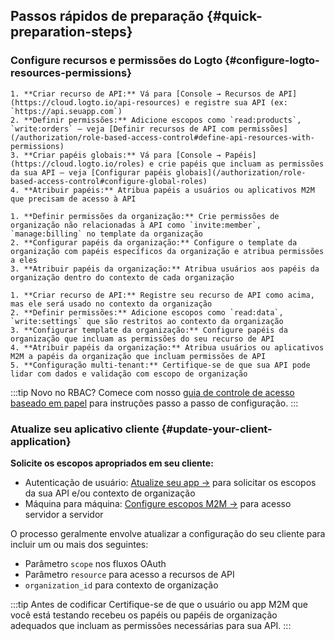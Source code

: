 
## Passos rápidos de preparação \{#quick-preparation-steps}

### Configure recursos e permissões do Logto \{#configure-logto-resources-permissions}

<Tabs groupId="permission-models">
  <TabItem value="global-api-resources" label="Recursos globais de API">

    1. **Criar recurso de API:** Vá para [Console → Recursos de API](https://cloud.logto.io/api-resources) e registre sua API (ex: `https://api.seuapp.com`)
    2. **Definir permissões:** Adicione escopos como `read:products`, `write:orders` – veja [Definir recursos de API com permissões](/authorization/role-based-access-control#define-api-resources-with-permissions)
    3. **Criar papéis globais:** Vá para [Console → Papéis](https://cloud.logto.io/roles) e crie papéis que incluam as permissões da sua API – veja [Configurar papéis globais](/authorization/role-based-access-control#configure-global-roles)
    4. **Atribuir papéis:** Atribua papéis a usuários ou aplicativos M2M que precisam de acesso à API

  </TabItem>
  <TabItem value="organization-permissions" label="Permissões de organização (não-API)">

    1. **Definir permissões da organização:** Crie permissões de organização não relacionadas à API como `invite:member`, `manage:billing` no template da organização
    2. **Configurar papéis da organização:** Configure o template da organização com papéis específicos da organização e atribua permissões a eles
    3. **Atribuir papéis da organização:** Atribua usuários aos papéis da organização dentro do contexto de cada organização

  </TabItem>
  <TabItem value="organization-level-api-resources" label="Recursos de API em nível de organização">

    1. **Criar recurso de API:** Registre seu recurso de API como acima, mas ele será usado no contexto da organização
    2. **Definir permissões:** Adicione escopos como `read:data`, `write:settings` que são restritos ao contexto da organização
    3. **Configurar template da organização:** Configure papéis da organização que incluam as permissões do seu recurso de API
    4. **Atribuir papéis da organização:** Atribua usuários ou aplicativos M2M a papéis da organização que incluam permissões de API
    5. **Configuração multi-tenant:** Certifique-se de que sua API pode lidar com dados e validação com escopo de organização

  </TabItem>
</Tabs>

:::tip Novo no RBAC?
Comece com nosso [guia de controle de acesso baseado em papel](/authorization/role-based-access-control) para instruções passo a passo de configuração.
:::

### Atualize seu aplicativo cliente \{#update-your-client-application}

**Solicite os escopos apropriados em seu cliente:**

- Autenticação de usuário: [Atualize seu app →](/quick-starts) para solicitar os escopos da sua API e/ou contexto de organização
- Máquina para máquina: [Configure escopos M2M →](/quick-starts/m2m) para acesso servidor a servidor

O processo geralmente envolve atualizar a configuração do seu cliente para incluir um ou mais dos seguintes:

- Parâmetro `scope` nos fluxos OAuth
- Parâmetro `resource` para acesso a recursos de API
- `organization_id` para contexto de organização

:::tip Antes de codificar
Certifique-se de que o usuário ou app M2M que você está testando recebeu os papéis ou papéis de organização adequados que incluam as permissões necessárias para sua API.
:::
